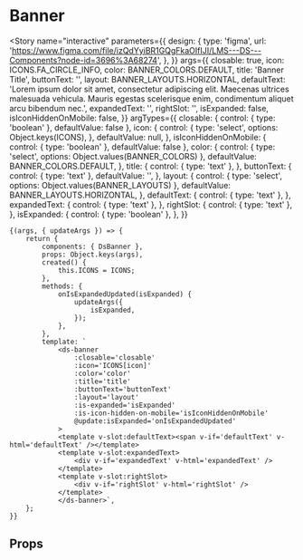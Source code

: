 
<Meta title="components/Banner" component={DsBanner} />

# Banner

<Story
	name="interactive"
	parameters={{
		design: {
			type: 'figma',
			url: 'https://www.figma.com/file/izQdYyiBR1GQgFkaOIfIJI/LMS---DS---Components?node-id=3696%3A68274',
		},
	}}
	args={{
		closable: true,
		icon: ICONS.FA_CIRCLE_INFO,
		color: BANNER_COLORS.DEFAULT,
		title: 'Banner Title',
		buttonText: '',
		layout: BANNER_LAYOUTS.HORIZONTAL,
		defaultText:
			'Lorem ipsum dolor sit amet, consectetur adipiscing elit. Maecenas ultrices malesuada vehicula. Mauris egestas scelerisque enim, condimentum aliquet arcu bibendum nec.',
		expandedText: '',
		rightSlot: '',
		isExpanded: false,
		isIconHiddenOnMobile: false,
	}}
	argTypes={{
		closable: { control: { type: 'boolean' }, defaultValue: false },
		icon: {
			control: {
				type: 'select',
				options: Object.keys(ICONS),
			},
			defaultValue: null,
		},
		isIconHiddenOnMobile: {
			control: { type: 'boolean' },
			defaultValue: false
		},
		color: {
			control: { type: 'select', options: Object.values(BANNER_COLORS) },
			defaultValue: BANNER_COLORS.DEFAULT,
		},
		title: {
			control: { type: 'text' },
		},
		buttonText: {
			control: { type: 'text' },
			defaultValue: '',
		},
		layout: {
			control: { type: 'select', options: Object.values(BANNER_LAYOUTS) },
			defaultValue: BANNER_LAYOUTS.HORIZONTAL,
		},
		defaultText: {
			control: { type: 'text' },
		},
		expandedText: {
			control: { type: 'text' },
		},
		rightSlot: {
			control: { type: 'text' },
		},
		isExpanded: {
			control: { type: 'boolean' },
		},
	}}
>
	{(args, { updateArgs }) => {
		return {
			components: { DsBanner },
			props: Object.keys(args),
			created() {
				this.ICONS = ICONS;
			},
			methods: {
				onIsExpandedUpdated(isExpanded) {
					updateArgs({
						isExpanded,
					});
				},
			},
			template: `
				<ds-banner
					:closable='closable'
					:icon='ICONS[icon]'
					:color='color'
					:title='title'
					:buttonText='buttonText'
					:layout='layout'
					:is-expanded='isExpanded'
					:is-icon-hidden-on-mobile='isIconHiddenOnMobile'
					@update:isExpanded='onIsExpandedUpdated'
				>
				<template v-slot:defaultText><span v-if='defaultText' v-html='defaultText' /></template>
				<template v-slot:expandedText>
					<div v-if='expandedText' v-html='expandedText' />
				</template>
				<template v-slot:rightSlot>
					<div v-if='rightSlot' v-html='rightSlot' />
				</template>
				</ds-banner>`,
		};
	}}
</Story>

## Props

<Props of={DsBanner} />
